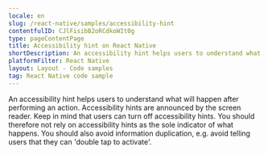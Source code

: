 ```yaml
---
locale: en
slug: /react-native/samples/accessibility-hint
contentfulID: CJlFisibB2oRCdkoWIt0g
type: pageContentPage
title: Accessibility hint on React Native
shortDescription: An accessibility hint helps users to understand what will happen after performing an action.
platformFilter: React Native
layout: Layout - Code samples
tag: React Native code sample
---
```


An accessibility hint helps users to understand what will happen after performing an action. Accessibility hints are announced by the screen reader. Keep in mind that users can turn off accessibility hints. You should therefore not rely on accessibility hints as the sole indicator of what happens. You should also avoid information duplication, e.g. avoid telling users that they can 'double tap to activate'.

<CodeSample id="accessibility-hint" locale="en" platform="react native"/>